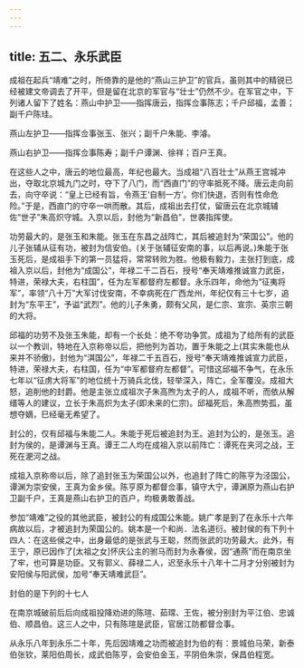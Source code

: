 ```yaml
---
---
---
```

title: 五二、永乐武臣
---



成祖在起兵“靖难”之时，所倚靠的是他的“燕山三护卫”的官兵，虽则其中的精锐已经被建文帝调去了开平，但是留在北京的军官与“壮士”仍然不少。在军官之中，下列诸人留下了姓名：燕山中护卫——指挥唐云，指挥佥事陈志；千户邱福，孟善；副千户陈珪。

燕山左护卫——指挥佥事张玉、张兴；副千户朱能、李濬。

燕山右护卫——指挥佥事陈寿；副千户谭渊、徐祥；百户王真。

在这些人之中，唐云的地位最高，年纪也最大。当成祖“八百壮士”从燕王宫城冲出，夺取北京城九门之时，夺下了八门，而“西直门”的守率抵死不降。唐云走向前去，向守卒说：“皇上已经有旨，令燕王‘自制一方’。你们快退，否则有性命危险。”于是，西直门的守卒一哄而散。其后，成祖出去打仗，留唐云在北京城辅佐“世子”朱高炽守城。入京以后，封他为“新昌伯”，世袭指挥使。

功劳最大的，是张玉和朱能。张玉在东昌之战阵亡，其后被追封为“荣国公”。他的儿子张辅从征有功，被封为信安伯。(关于张辅征安南的事，以后再说。)朱能于张玉死后，是成祖手下的第一员猛将，常常转败为胜。他极有毅力，主张打到底，成祖入京以后，封他为“成国公”，年禄二千二百石，授号“奉天靖难推诚宣力武臣，特进，荣禄大夫，右柱国”，任为左军都督府左都督。永乐四年，命他为“征夷将军”，率领“八十万”大军讨伐安南，不幸病死在广西龙州，年纪仅有三十七岁，追封为“东平王”，予谥“武烈”。他的儿子朱勇，颇有父风，是仁宗、宣宗、英宗三朝的大将。

邱福的功劳不及张玉朱能，却有一个长处：绝不夸功争赏。成祖为了给所有的武臣以一个教训，特地在入京称帝以后，把他列为首功，置于朱能之上(其实朱能也从来并不骄傲)，封他为“淇国公”，年禄二千五百石，授号“奉天靖难推诚宣力武臣，特进，荣禄大夫，右柱国，任为“中军都督府左都督”。可惜这邱福不争气，在永乐七年以“征虏大将军”的地位统十万骑兵北伐，轻举深入，阵亡，全军覆没。成祖大怒，追削他的封爵。他是主张立成祖次子朱高煦为太子的人，成祖不听，而依从解缙等人的建议，立长于朱高炽为太子(即未来的仁宗)。邱福死后，朱高煦势孤，虽想夺嫡，巳经毫无希望了。

封公的，仅有邱福与朱能二人。朱能于死后被追封为王。追封为公的，是张玉。追封为侯的，是谭渊与王真。谭王二人均在成祖入京以前阵亡：谭死在夹河之战，王死在淝河之战。

成祖入京称帝以后，除了追封张玉为荣国公以外，也追封了阵亡的陈亨为泾国公，谭渊为崇安侯，王真为金乡侯。陈亨原为都督佥事，镇守大宁，谭渊原为燕山右护卫副千户，王真是燕山右护卫的百户，均极勇敢善战。

参加“靖难”之役的其他武臣，被封公的有成国公朱能。姚广孝是到了在永乐十六年病故以后，才被追封为荣国公的。姚本是一个和尚．法名道衍。被封侯的有下列十四人：在这些侯之中，出身最低的是张武与王聪，然而张武的功劳最大。此外，有王宁，原已因作了[太祖之女]怀庆公主的驸马而封为永春侯，因“通燕”而在南京坐了牢，也可算是功臣。又有郭义、薛禄二人，迟至永乐十八年十二月才分别被封为安阳侯与阳武侯，加号“奉天靖难武巨”。

封伯的是下列的十七人

在南京城破前后后向成祖投降劝进的陈瑄、茹瑺、王佐，被分别封为平江伯、忠诚伯、顺昌伯。这三人之中，只有陈瑄是武臣，官居江防都督佥事。

从永乐八年到永乐二十年，先后因靖难之功而被追封为伯的有：景城伯马荣，新泰伯张钦，莱阳伯周长，成武伯陈亨，会安伯金玉，平阴伯朱崇，保昌伯程宽。